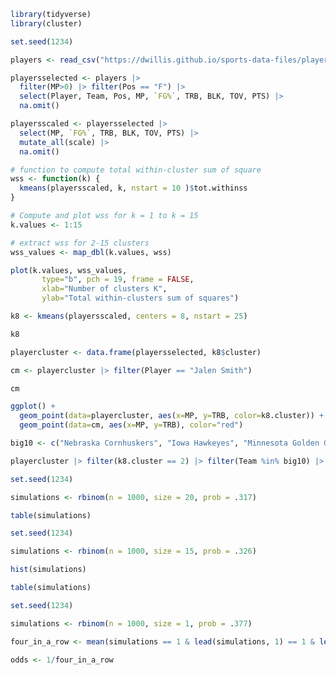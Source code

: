 ```r
library(tidyverse)
library(cluster)

set.seed(1234)
```

```r
players <- read_csv("https://dwillis.github.io/sports-data-files/players20.csv")
```

```r
playersselected <- players |>
  filter(MP>0) |> filter(Pos == "F") |>
  select(Player, Team, Pos, MP, `FG%`, TRB, BLK, TOV, PTS) |>
  na.omit()
```

```r
playersscaled <- playersselected |>
  select(MP, `FG%`, TRB, BLK, TOV, PTS) |>
  mutate_all(scale) |>
  na.omit()
```

```r
# function to compute total within-cluster sum of square
wss <- function(k) {
  kmeans(playersscaled, k, nstart = 10 )$tot.withinss
}

# Compute and plot wss for k = 1 to k = 15
k.values <- 1:15

# extract wss for 2-15 clusters
wss_values <- map_dbl(k.values, wss)

plot(k.values, wss_values,
       type="b", pch = 19, frame = FALSE,
       xlab="Number of clusters K",
       ylab="Total within-clusters sum of squares")
```

```r
k8 <- kmeans(playersscaled, centers = 8, nstart = 25)

k8
```

```r
playercluster <- data.frame(playersselected, k8$cluster)
```

```r
cm <- playercluster |> filter(Player == "Jalen Smith")

cm
```

```r
ggplot() +
  geom_point(data=playercluster, aes(x=MP, y=TRB, color=k8.cluster)) +
  geom_point(data=cm, aes(x=MP, y=TRB), color="red")
```

```r
big10 <- c("Nebraska Cornhuskers", "Iowa Hawkeyes", "Minnesota Golden Gophers", "Illinois Fighting Illini", "Northwestern Wildcats", "Wisconsin Badgers", "Indiana Hoosiers", "Purdue Boilermakers", "Ohio State Buckeyes", "Michigan Wolverines", "Michigan State Spartans", "Penn State Nittany Lions", "Rutgers Scarlet Knights", "Maryland Terrapins")

playercluster |> filter(k8.cluster == 2) |> filter(Team %in% big10) |> arrange(desc(MP))
```

```r
set.seed(1234)

simulations <- rbinom(n = 1000, size = 20, prob = .317)

table(simulations)
```

```r
set.seed(1234)

simulations <- rbinom(n = 1000, size = 15, prob = .326)

hist(simulations)
```

```r
table(simulations)
```
```r
set.seed(1234)

simulations <- rbinom(n = 1000, size = 1, prob = .377)

four_in_a_row <- mean(simulations == 1 & lead(simulations, 1) == 1 & lead(simulations, 2) == 1 & lead(simulations, 3) == 1)

odds <- 1/four_in_a_row
```

